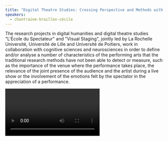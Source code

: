 ```yaml
---
title: "Digital Theatre Studies: Crossing Perspective and Methods with Cognitive Science"
speakers:
  - chantraine-braillon-cécile
---
```

The research projects in digital humanities and digital theatre studies "L'École du Spectateur" and "Visual Staging", jointly led by La Rochelle Université, Université de Lille and Université de Poitiers, work in collaboration with cognitive sciences and neurosciences in order to define and/or analyse a number of characteristics of the performing arts that the traditional research methods have not been able to detect or measure, such as the importance of the venue where the performance takes place, the relevance of the joint presence of the audience and the artist during a live show or the involvement of the emotions felt by the spectator in the appreciation of a performance.

<Video provider="youtube" id="x-qDBLZYLqY" />

